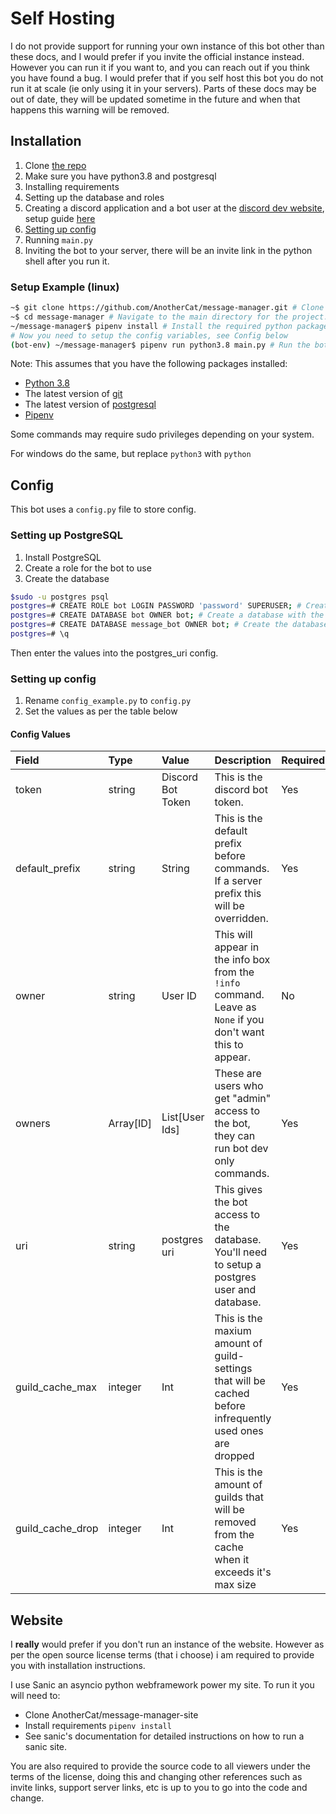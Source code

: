 
# Self Hosting

<Hint type="warn">
  I do not provide support for running your own instance of this bot other than
  these docs, and I would prefer if you invite the official instance instead.
  However you can run it if you want to, and you can reach out if you think you
  have found a bug. I would prefer that if you self host this bot you do not run
  it at scale (ie only using it in your servers).
</Hint>

<Hint type="warn">
  Parts of these docs may be out of date, they will be updated sometime in the
  future and when that happens this warning will be removed.
</Hint>

## Installation

1. Clone [the repo](https://github.com/AnotherCat/message-manager)
2. Make sure you have python3.8 and postgresql
3. Installing requirements
4. Setting up the database and roles
5. Creating a discord application and a bot user at the [discord dev website](https://discord.com/developers/applications), setup guide [here](https://discordpy.readthedocs.io/en/latest/discord.html#creating-a-bot-account)
6. [Setting up config](#config)
7. Running `main.py`
8. Inviting the bot to your server, there will be an invite link in the python shell after you run it.

### Setup Example (linux)

```bash
~$ git clone https://github.com/AnotherCat/message-manager.git # Clone this github repo
~$ cd message-manager # Navigate to the main directory for the project.
~/message-manager$ pipenv install # Install the required python packages with pipenv
# Now you need to setup the config variables, see Config below
(bot-env) ~/message-manager$ pipenv run python3.8 main.py # Run the bot
```

Note: This assumes that you have the following packages installed:

- [Python 3.8](https://www.python.org/downloads/release/python-386/)
- The latest version of [git](https://git-scm.com/downloads)
- The latest version of [postgresql](https://www.postgresql.org/download/)
- [Pipenv](https://pipenv.pypa.io/en/latest/install/)

Some commands may require sudo privileges depending on your system.

For windows do the same, but replace `python3` with `python`

## Config

This bot uses a `config.py` file to store config.

### Setting up PostgreSQL

1. Install PostgreSQL
2. Create a role for the bot to use
3. Create the database

```bash
$sudo -u postgres psql
postgres=# CREATE ROLE bot LOGIN PASSWORD 'password' SUPERUSER; # Create the role for the bot to use. You can do it without superuser, look up the docs to see what's needed.
postgres=# CREATE DATABASE bot OWNER bot; # Create a database with the same name as the role, so that you can login easier
postgres=# CREATE DATABASE message_bot OWNER bot; # Create the database the bot will use
postgres=# \q
```

Then enter the values into the postgres_uri config.

### Setting up config

1. Rename `config_example.py` to `config.py`
2. Set the values as per the table below

#### Config Values

| Field            | Type      | Value             | Description                                                                                                  | Required | Default         |
| :--------------- | :-------- | :---------------- | :----------------------------------------------------------------------------------------------------------- | :------- | --------------- |
| token            | string    | Discord Bot Token | This is the discord bot token.                                                                               | Yes      | `""`            |
| default_prefix   | string    | String            | This is the default prefix before commands. If a server prefix this will be overridden.                      | Yes      | `"!"`           |
| owner            | string    | User ID           | This will appear in the info box from the `!info` command. Leave as `None` if you don't want this to appear. | No       | `None`          |
| owners           | Array[ID] | List[User Ids]    | These are users who get "admin" access to the bot, they can run bot dev only commands.                       | Yes      | `{0}`           |
| uri              | string    | postgres uri      | This gives the bot access to the database. You'll need to setup a postgres user and database.                | Yes      | see config file |
| guild_cache_max  | integer   | Int               | This is the maxium amount of guild-settings that will be cached before infrequently used ones are dropped    | Yes      | `500`           |
| guild_cache_drop | integer   | Int               | This is the amount of guilds that will be removed from the cache when it exceeds it's max size               | Yes      | `50`            |

## Website

I **really** would prefer if you don't run an instance of the website.
However as per the open source license terms (that i choose) i am required to provide you with installation instructions.

I use Sanic an asyncio python webframework power my site.
To run it you will need to:

- Clone AnotherCat/message-manager-site
- Install requirements `pipenv install`
- See sanic's documentation for detailed instructions on how to run a sanic site.

You are also required to provide the source code to all viewers under the terms of the license, doing this and changing other references such as invite links, support server links, etc is up to you to go into the code and change.
